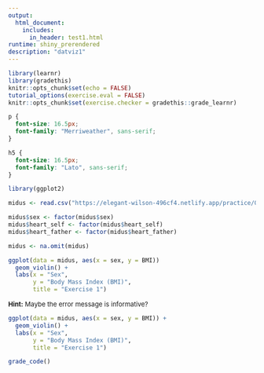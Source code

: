 ```yaml
---
output: 
  html_document:
    includes:
      in_header: test1.html
runtime: shiny_prerendered
description: "datviz1"
---
```


```r
library(learnr)
library(gradethis)
knitr::opts_chunk$set(echo = FALSE)
tutorial_options(exercise.eval = FALSE)
knitr::opts_chunk$set(exercise.checker = gradethis::grade_learnr)

```

```css
p {
  font-size: 16.5px;
  font-family: "Merriweather", sans-serif;
}

h5 {
  font-size: 16.5px;
  font-family: "Lato", sans-serif;
}

```

```r
library(ggplot2)

midus <- read.csv("https://elegant-wilson-496cf4.netlify.app/practice/07-practice/data/midus.csv")

midus$sex <- factor(midus$sex)
midus$heart_self <- factor(midus$heart_self)
midus$heart_father <- factor(midus$heart_father)

midus <- na.omit(midus)

```

```r
ggplot(data = midus, aes(x = sex, y = BMI))
  geom_violin() +
  labs(x = "Sex",
       y = "Body Mass Index (BMI)",
       title = "Exercise 1")
```

<div id="ex1-hint">

<font size="-1.5">
**Hint:** Maybe the error message is informative?
</font>
</div>


```r
ggplot(data = midus, aes(x = sex, y = BMI)) +
  geom_violin() +
  labs(x = "Sex",
       y = "Body Mass Index (BMI)",
       title = "Exercise 1")
```

```r
grade_code()
```

<div data-iframe-height></div>
